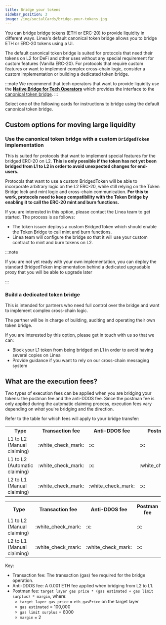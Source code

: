 ```yaml
---
title: Bridge your tokens
sidebar_position: 3
image: /img/socialCards/bridge-your-tokens.jpg
---
```



You can bridge bridge tokens (ETH or ERC-20) to provide liquidity in different ways. Linea's default 
canonical token bridge allows you to bridge ETH or ERC-20 tokens using a UI.

The default canonical token bridge is suited for protocols that need their tokens on L2 for
DeFi and other uses without any special requirement for custom features (Vanilla ERC-20). For protocols
that require custom features or want to implement complex cross-chain logic, consider a custom
implementation or building a dedicated token bridge.

:::note
We recommend that tech operators that want to provide liquidity use the
[**Native Bridge for Tech Operators**](https://bridge.linea.build/) which provides the interface to
the [canonical token bridge](../../../technology/canonical-token-bridge.mdx).
:::

Select one of the following cards for instructions to bridge using the default canonical token bridge.

<DocCardList />

## Custom options for moving large liquidity

### Use the canonical token bridge with a custom `BridgedToken` implementation

This is suited for protocols that want to implement special features for the bridged ERC-20 on L2.
**This is only possible if the token has not yet been bridged from L1 to L2 in order to avoid
unexpected changes for end-users.**

Protocols that want to use a custom BridgedToken will be able to incorporate arbitrary logic on the L2
ERC-20, while still relying on the Token Bridge lock and mint logic and cross-chain communication.
**For this to work, protocols need to keep compatibility with the Token Bridge by enabling it to call the ERC-20 mint and burn functions.**

If you are interested in this option, please contact the Linea team to get started. The process is as follows:

- The token issuer deploys a custom BridgedToken which should enable the Token Bridge to call mint and burn functions.
- Linea team will configure the bridge so that it will use your custom contract to mint and burn tokens on L2.

:::note

If you are not yet ready with your own implementation, you can deploy the standard BridgedToken implementation behind a dedicated upgradable proxy that you will be able to upgrade later

:::

### Build a dedicated token bridge

This is intended for partners who need full control over the bridge and want to implement complex cross-chain logic.

The partner will be in charge of building, auditing and operating their own token bridge.

If you are interested by this option, please get in touch with us so that we can:

- Block your L1 token from being bridged on L1 in order to avoid having several copies on Linea
- Provide guidance if you want to rely on our cross-chain messaging system

## What are the execution fees?

Two types of execution fees can be applied when you are bridging your tokens: the postman fee and 
the anti-DDOS fee. Since the postman fee is only applied during the automatic claiming process, 
execution fees vary depending on _what_ you're bridging and the direction.

Refer to the table for which fees will apply to your bridge transfer: 

<Tabs className="my-tabs">
    <TabItem value="ETH" label="ETH">
        <table>
            <tr>
                <th>Type</th>
                <th>Transaction fee</th>
                <th>Anti-DDOS fee</th>
                <th>Postman fee</th>
            </tr>
            <tr>
                <td>L1 to L2 (Manual claiming)</td>
                <td>:white_check_mark:</td>
                <td>:x:</td>
                <td>:x:</td>
            </tr>
            <tr>
                <td>L1 to L2 (Automatic claiming)</td>
                <td>:white_check_mark:</td>
                <td>:x:</td>
                <td>:white_check_mark:</td>
            </tr>
            <tr>
                <td>L2 to L1 (Manual claiming)</td>
                <td>:white_check_mark:</td>
                <td>:white_check_mark:</td>
                <td>:x:</td>
            </tr>
        </table>
    </TabItem>
    <TabItem value="ERC-20" label="ERC-20">
        <table>
            <tr>
                <th>Type</th>
                <th>Transaction fee</th>
                <th>Anti-DDOS fee</th>
                <th>Postman fee</th>
            </tr>
            <tr>
                <td>L1 to L2 (Manual claiming)</td>
                <td>:white_check_mark:</td>
                <td>:x:</td>
                <td>:x:</td>
            </tr>
            <tr>
                <td>L2 to L1 (Manual claiming)</td>
                <td>:white_check_mark:</td>
                <td>:white_check_mark:</td>
                <td>:x:</td>
            </tr>
        </table>
    </TabItem>
</Tabs>

Key:
- Transaction fee: The transaction (gas) fee required for the bridge operation.
- Anti-DDOS fee: A 0.001 ETH fee applied when bridging from L2 to L1.
- Postman fee: `target layer gas price * (gas estimated + gas limit surplus) * margin`, where:
  - `target layer gas price` = `eth_gasPrice` on the target layer
  - `gas estimated` = 100,000
  - `gas limit surplus` = 6000
  - `margin` = 2
